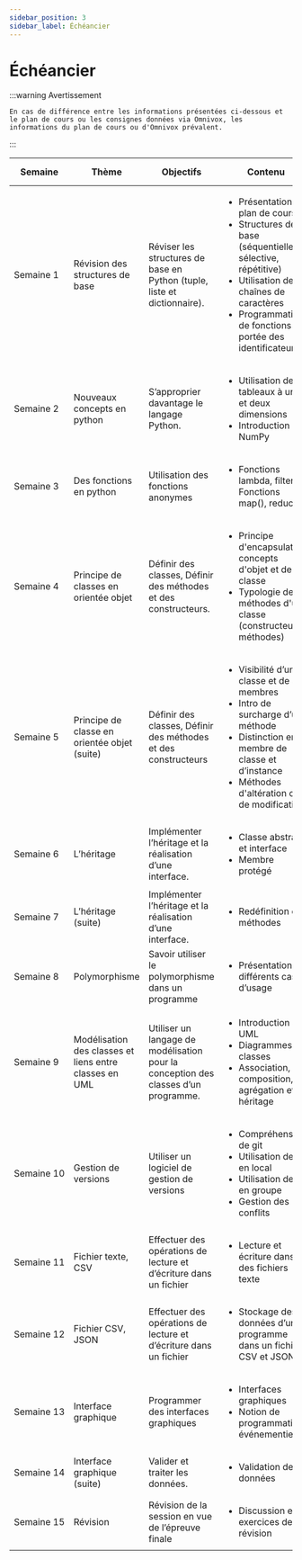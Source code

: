```yaml
---
sidebar_position: 3
sidebar_label: Échéancier
---
```


# Échéancier

:::warning Avertissement

    En cas de différence entre les informations présentées ci-dessous et
    le plan de cours ou les consignes données via Omnivox, les informations du plan de cours ou d'Omnivox prévalent.

:::

| Semaine     | Thème                                | Objectifs                                                                 | Contenu                                                                                      | Activités pédagogiques |
|-------------|--------------------------------------|--------------------------------------------------------------------------|----------------------------------------------------------------------------------------------|------------------------|
| Semaine&nbsp;1   | Révision des structures de base      | Réviser les structures de base en Python (tuple, liste et dictionnaire). | <ul><li>Présentation du plan de cours</li><li>Structures de base (séquentielle, sélective, répétitive)</li><li>Utilisation des chaînes de caractères</li><li>Programmation de fonctions et portée des identificateurs</li></ul> | Formatif               |
| Semaine&nbsp;2   | Nouveaux concepts en python          | S’approprier davantage le langage Python.                                | <ul><li>Utilisation des tableaux à une et deux dimensions</li><li>Introduction à NumPy</li></ul> | Formatif               |
| Semaine&nbsp;3   | Des fonctions en python              | Utilisation des fonctions anonymes                                       | <ul><li>Fonctions lambda, filter(), Fonctions map(), reduce() </li></ul>                                        | Formatif, **Sommatif&nbsp;1**   |
| Semaine&nbsp;4   | Principe de classes en orientée objet| Définir des classes, Définir des méthodes et des constructeurs.          | <ul><li>Principe d'encapsulation, concepts d'objet et de classe</li><li>Typologie des méthodes d'une classe (constructeurs, méthodes)</li></ul> | Formatif               |
| Semaine&nbsp;5   | Principe de classe en orientée objet (suite) | Définir des classes, Définir des méthodes et des constructeurs   | <ul><li>Visibilité d’une classe et de ses membres</li><li> Intro de surcharge d’une méthode</li><li> Distinction entre membre de classe et d’instance</li><li> Méthodes d'altération ou de modification</li></ul> | **Travail pratique&nbsp;1**     |
| Semaine&nbsp;6   | L’héritage                           | Implémenter l’héritage et la réalisation d’une interface.                | <ul><li>Classe abstraite et interface</li><li> Membre protégé     </li></ul>                                              | Formatif, **Examen&nbsp;1**     |
| Semaine&nbsp;7   | L’héritage (suite)                   | Implémenter l’héritage et la réalisation d’une interface.                | <ul><li>Redéfinition des méthodes  </li></ul>                                                                     |                        |
| Semaine&nbsp;8   | Polymorphisme                        | Savoir utiliser le polymorphisme dans un programme                       | <ul><li>Présentation de différents cas d’usage    </li></ul>                                                     | **Sommatif&nbsp;2**             |
| Semaine&nbsp;9   | Modélisation des classes et liens entre classes en UML | Utiliser un langage de modélisation pour la conception des classes d’un programme. | <ul><li>Introduction à UML</li><li> Diagrammes de classes</li><li> Association, composition, agrégation et héritage</li></ul> | Formatif               |
| Semaine&nbsp;10  | Gestion de versions                 | Utiliser un logiciel de gestion de versions                              | <ul><li>Compréhension de git </li><li> Utilisation de git en local</li><li> Utilisation de git en groupe</li><li> Gestion des conflits</li></ul> | **Examen&nbsp;2**               |
| Semaine&nbsp;11  | Fichier texte, CSV                  | Effectuer des opérations de lecture et d’écriture dans un fichier        | <ul><li>Lecture et écriture dans des fichiers texte   </li></ul>                                                 | **Sommatif&nbsp;3**            |
| Semaine&nbsp;12  | Fichier CSV, JSON                   | Effectuer des opérations de lecture et d’écriture dans un fichier        | <ul><li>Stockage des données d’un programme dans un fichier CSV et JSON   </li></ul>                             | Formatif, **Travail pratique&nbsp;2** |
| Semaine&nbsp;13  | Interface graphique                 | Programmer des interfaces graphiques                                     | <ul><li>Interfaces graphiques </li><li> Notion de programmation événementielle   </li></ul>                               | Formatif               |
| Semaine&nbsp;14  | Interface graphique (suite)         | Valider et traiter les données.                                          | <ul><li>Validation de données        </li></ul>                                                                  | Formatif               |
| Semaine&nbsp;15  | Révision                            | Révision de la session en vue de l’épreuve finale                        | <ul><li>Discussion et exercices de révision      </li></ul>                                                      |                        |
